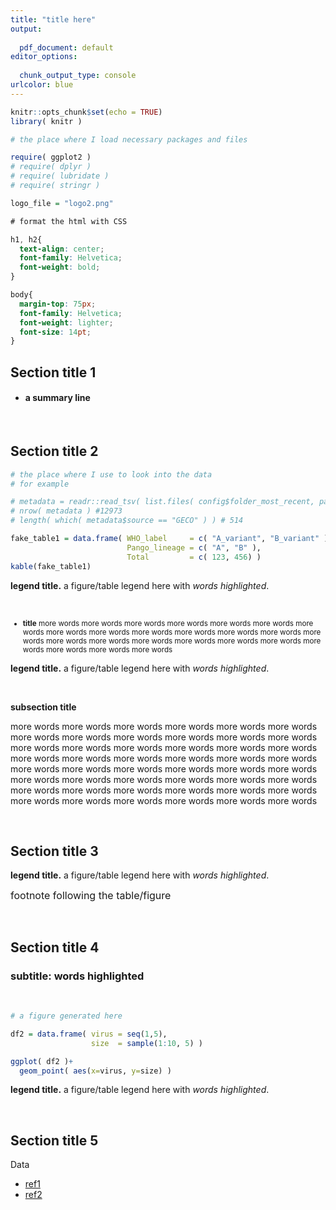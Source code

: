 ```yaml
---
title: "title here"
output: 
  
  pdf_document: default
editor_options: 
  
  chunk_output_type: console
urlcolor: blue
---
```


```r
knitr::opts_chunk$set(echo = TRUE)
library( knitr )

```


```r

# the place where I load necessary packages and files

require( ggplot2 )
# require( dplyr )
# require( lubridate )
# require( stringr )

logo_file = "logo2.png"

```



```css

# format the html with CSS

h1, h2{
  text-align: center;
  font-family: Helvetica;
  font-weight: bold;
}

body{
  margin-top: 75px;
  font-family: Helvetica;
  font-weight: lighter;
  font-size: 14pt;
}

```


## Section title 1


<h4> * a summary line </h4>

$~$
$~$

## Section title 2 


```r

# the place where I use to look into the data
# for example

# metadata = readr::read_tsv( list.files( config$folder_most_recent, pattern = "postNS", full.names = TRUE ))
# nrow( metadata ) #12973
# length( which( metadata$source == "GECO" ) ) # 514


```



```r


fake_table1 = data.frame( WHO_label     = c( "A_variant", "B_variant" ),
                          Pango_lineage = c( "A", "B" ),
                          Total         = c( 123, 456) )
kable(fake_table1)


```
__legend title.__ a figure/table legend here with *words highlighted*.

$~$

<body>
<small> 

* __title__ more words more words more words more words more words more words more words more words more words more words more words more words more words more words more words more words more words more words more words more words more words more words more words more words

</small>
</body>



\begin{center}
\includegraphics[width=1\columnwidth]{"fig1.pdf"}
\end{center}

__legend title.__ a figure/table legend here with *words highlighted*.


$~$

__subsection title__

more words more words more words more words more words more words more words more words more words more words more words more words more words more words more words more words more words more words more words more words more words more words more words more words more words more words more words more words more words more words more words more words more words more words more words more words more words more words more words more words more words more words more words more words more words more words more words more words




$~$
$~$

## Section title 3

\begin{center}
\includegraphics[width=1\columnwidth]{"fig2.png"}
\end{center}

__legend title.__ a figure/table legend here with *words highlighted*.

<body>
<font size="3">
footnote following the table/figure
</font>
</body>


$~$
$~$


## Section title 4


### subtitle: **words highlighted**


$~$

```r

# a figure generated here 

df2 = data.frame( virus = seq(1,5),
                  size  = sample(1:10, 5) )

ggplot( df2 )+
  geom_point( aes(x=virus, y=size) )

```
<strong>legend title.</strong> a figure/table legend here with *words highlighted*.


$~$
$~$



## Section title 5


Data

* [ref1](https://www.gla.ac.uk/researchinstitutes/bahcm/)
* [ref2](https://www.gla.ac.uk/researchinstitutes/bahcm/)


$~$


\begin{center}
\includegraphics[width=0.4\columnwidth]{"logo2.png"}
\end{center}

